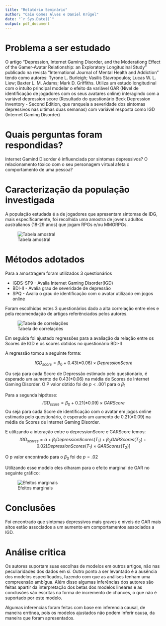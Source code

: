 ```yaml
---
title: "Relatório Seminário"
author: "Caio Gomes Alves e Daniel Krügel"
date: "`r Sys.Date()`"
output: pdf_document
---
```


# Problema a ser estudado

O artigo "Depression, Internet Gaming Disorder, and the Moderationg Effect of the Gamer-Avatar Relationship: an Exploratory Longitudinal Study" publicado na revista "International Journal of Mental Health and Addiction" tendo como autores: Tyrone L. Burleigh; Vasilis Stavropoulos; Lucas W. L. Liew; Baxter L. M. Adams; Mark D. Griffiths. Utiliza um estudo longitudinal com o intuíto principal modelar o efeito da variável GAR (Nível de identificação de jogadores com os seus avatares online) interagindo com a variável depression score (Resultado do questionário Beck Depression Inventory - Second Edition, que ranqueia a severidade dos sintomas depressivos nas ultimas duas semanas) com variável resposta como IGD (Internet Gaming Disorder)


# Quais perguntas foram respondidas?

Internet Gamind Disorder é influenciada por sintomas depressivos? O relacionamento tóxico com o seu personagem virtual afeta o comportamento de uma pessoa?


# Caracterização da população investigada

A população estudada é a de jogadores que apresentam sintomas de IDG, mais específicamente, foi recolhida uma amostra de jovens adultos australianos (18-29 anos) que jogam RPGs e/ou MMORPGs.  

![Tabela amostral]("Amos.jpeg")

\newpage

# Métodos adotados

Para a amostragem foram utilizados 3 questionários

- IGDS-SF9 - Avalia Internet Gaming Disorder(IGD)
- BDI-II - Avalia grau de severidade de depressão 
- SPQ - Avalia o grau de identificação com o avatar utilizado em jogos online

Foram escolhidas estes 3 questionários dado a alta correlação entre eles e pela recomendação de artigos referênciados pelos autores.

![Tabela de correlações]("cor.jpeg")

Em seguida foi ajustado regressões para a avaliação da relação entre os Scores de IGD e os scores obtidos no questionário BDI-II

A regressão tomou a seguinte forma:

$$IGD_{score} = \beta_0 + 0.43(\pm0.06)\times DepressionScore$$

Ou seja para cada Score de Depressão estimado pelo questionário, é esperado um aumento de $0.43(\pm0.06)$ na média de Scores de Internet Gaming Disorder. O P valor obtido foi de $p < .001$ para o $\beta_1$

Para a segunda hipótese:
  $$IGD_{score} = \beta_0 + 0.21(\pm0.09)\times GARScore$$
Ou seja para cada Score de identificação com o avatar em jogos online estimado pelo questionário, é esperado um aumento de $0.21(\pm0.09)$ na média de Scores de Internet Gaming Disorder.

E utilizando a interação entre o depressionScore e GARScore temos:
$$IGD_{scores} = a +\beta_1DepressionScores(T_1) + \beta_2GARScores(T_2) + 0.02[Depression Scores(T_1) \times GARScores(T_2)]$$

O p valor encontrado para o $\beta_3$ foi de $p = .02$ 

Utilizando esse modelo eles olharam para o efeito marginal de GAR no seguinte gráfico: 

![Efeitos marginais]("marg.jpeg")

# Conclusões

Foi encontrado que sintomas depressivos mais graves e níveis de GAR mais altos estão associados a um aumento em comportamentos associados a IGD.


# Análise critica

Os autores suportam suas escolhas de modelos em outros artigos, não nas peculiaridades dos dados em sí. Outro ponto a ser levantado é a ausência dos modelos específicados, fazendo com que as análises tenham uma compreensão ambígua. Além disso algumas inferências dos autores são feitas apartir da interpretação dos betas dos modelos lineares e as conclusões são escritas na forma de incremento de chances, o que não é suportado por este modelo.

Algumas inferencias foram feitas com base em inferencia causal, de maneira errônea, pois os modelos ajustados não podem inferir causa, da maneira que foram apresentados.